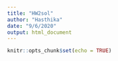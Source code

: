 ```yaml
---
title: "HW2sol"
author: "Hasthika"
date: "9/6/2020"
output: html_document
---
```


```r
knitr::opts_chunk$set(echo = TRUE)
```

\begin{enumerate}
\item 

\begin{enumerate}
    \item $P(A) = 5000/1000000$
    
    \item $P(A_1) = 78515/1000000$
    
    \item $P(A_1|B_2) = P(A_1 \cap B_2)/P(B_2) = 73630/995000$
    
    \item $P(B_1|A_2) = P(B_1 \cap A_2)/P(A_2) = 4885/78515$
    
    \item \begin{enumerate}
        \item Probability of a positive test when it is known that the person do not carry AIDS.
        \item Probability of a person carrying AIDS, when a positive test result is present.
    \end{enumerate}
\end{enumerate}
\end{enumerate}
